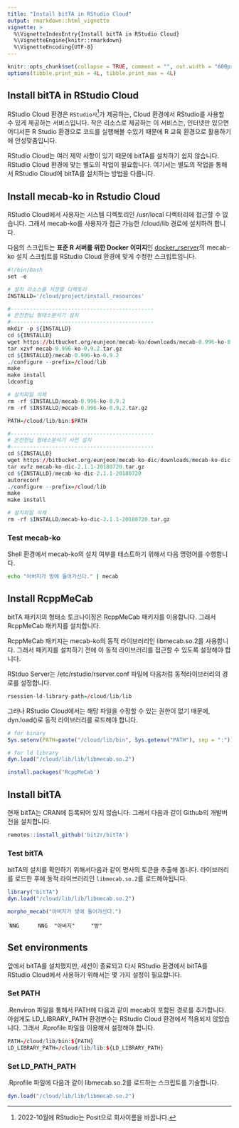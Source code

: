 ```yaml
---
title: "Install bitTA in RStudio Cloud"
output: rmarkdown::html_vignette
vignette: >
  %\VignetteIndexEntry{Install bitTA in RStudio Cloud}
  %\VignetteEngine{knitr::rmarkdown}
  %\VignetteEncoding{UTF-8}
---
```


```r
knitr::opts_chunk$set(collapse = TRUE, comment = "", out.width = "600px", dpi = 70)
options(tibble.print_min = 4L, tibble.print_max = 4L)
```

## Install bitTA in RStudio Cloud

RStudio Cloud 환경은 `RStudio사`[^posit]가 제공하는, Cloud 환경에서 RStudio를 사용할 수 있게 제공하는 서비스입니다. 작은 리소스로 제공하는 이 서비스는, 인터넷만 있으면 어디서든 R Studio 환경으로 코드를 실행해볼 수있기 때문에 R 교육 환경으로 활용하기에 안성맞춤입니다.

RStudio Cloud는 여러 제약 사항이 있기 때문에 bitTA를 설치하기 쉽지 않습니다. RStudio Cloud 환경에 맞는 별도의 작업이 필요합니다. 여기서는 별도의 작업을 통해서 RStudio Cloud에 bitTA를 설치하는 방법을 다룹니다.

[^posit]:  2022-10월에 RStudio는 Posit으로 회사이름을 바꿉니다.

## Install mecab-ko in Rstudio Cloud

RStudio Cloud에서 사용자는 시스템 디렉토리인 /usr/local 디렉터리에 접근할 수 없습니다. 그래서 mecab-ko를 사용자가 접근 가능한 /cloud/lib 경로에 설치하려 합니다.

다음의 스크립트는 **표준 R 서버를 위한 Docker 이미지**인 [docker_rserver](https://github.com/choonghyunryu/docker_rserver){target=_blank}의 mecab-ko 설치 스크립트를 RStudio Cloud 환경에 맞게 수정한 스크립트입니다. 

```r
#!/bin/bash
set -e

# 설치 리소스를 저장할 디렉토리 
INSTALLD='/cloud/project/install_resources' 

#---------------------------------------------
# 은전한닙 형태소분석기 설치
#---------------------------------------------
mkdir -p ${INSTALLD}
cd ${INSTALLD}
wget https://bitbucket.org/eunjeon/mecab-ko/downloads/mecab-0.996-ko-0.9.2.tar.gz 
tar xzvf mecab-0.996-ko-0.9.2.tar.gz 
cd ${INSTALLD}/mecab-0.996-ko-0.9.2 
./configure --prefix=/cloud/lib
make 
make install 
ldconfig 

# 설치파일 삭제
rm -rf $INSTALLD/mecab-0.996-ko-0.9.2 
rm -rf $INSTALLD/mecab-0.996-ko-0.9.2.tar.gz

PATH=/cloud/lib/bin:$PATH

#---------------------------------------------
# 은전한닙 형태소분석기 사전 설치
#---------------------------------------------
cd ${INSTALLD}
wget https://bitbucket.org/eunjeon/mecab-ko-dic/downloads/mecab-ko-dic-2.1.1-20180720.tar.gz 
tar xvfz mecab-ko-dic-2.1.1-20180720.tar.gz 
cd ${INSTALLD}/mecab-ko-dic-2.1.1-20180720 
autoreconf 
./configure --prefix=/cloud/lib
make
make install

# 설치파일 삭제    
rm -rf $INSTALLD/mecab-ko-dic-2.1.1-20180720.tar.gz
```

### Test mecab-ko

Shell 환경에서 mecab-ko의 설치 여부를 테스트하기 위해서 다음 명령어를 수행합니다.

```bash
echo "아버지가 방에 들어가신다." | mecab
```

## Install RcppMeCab

bitTA 패키지의 형태소 토크나이징은 RcppMeCab 패키지를 이용합니다. 그래서 RcppMeCab 패키지를 설치합니다.

RcppMeCab 패키지는 mecab-ko의 동적 라이브러리인 libmecab.so.2를 사용합니다. 그래서 패키지를 설치하기 전에 이 동적 라이브러리를 접근할 수 있도록 설정해야 합니다.

RStduo Server는 /etc/rstudio/rserver.conf 파일에 다음처럼 동적라이브러리의 경로를 설정합니다.

```r
rsession-ld-library-path=/cloud/lib/lib
```

그러나 RStudio Cloud에서는 해당 파일을 수정할 수 있는 권한이 없기 때문에, dyn.load()로 동적 라이브러리를 로드해야 합니다.

```r
# for binary
Sys.setenv(PATH=paste("/cloud/lib/bin", Sys.getenv("PATH"), sep = ":"))

# for ld library
dyn.load("/cloud/lib/lib/libmecab.so.2")

install.packages('RcppMeCab')
```

## Install bitTA

현재 bitTA는 CRAN에 등록되어 있지 않습니다. 그래서 다음과 같이 Github의 개발버전을 설치합니다.

```r
remotes::install_github('bit2r/bitTA')
```

### Test bitTA

bitTA의 설치를 확인하기 위해서다음과 같이 명사의 토큰을 추출해 봅니다. 라이브러리를 로드한 후에 동적 라이브러리인 `libmecab.so.2`를 로드해야됩니다.

```r
library("bitTA")
dyn.load("/cloud/lib/lib/libmecab.so.2")

morpho_mecab("아버지가 방에 들어가신다.")
```

````
     NNG      NNG 
"아버지"     "방" 
```

## Set environments

앞에서 bitTA를 설치했지만, 세션이 종료되고 다시 RStudio 환경에서 bitTA를 RStudio Cloud에서 사용하기 위해서는 몇 가지 설정이 필요합니다. 

### Set PATH

.Renviron 파일을 통해서 PATH에 다음과 같이 mecab이 포함된 경로를 추가합니다. 아쉽게도 LD_LIBRARY_PATH 환경변수는 RStudio Cloud 환경에서 적용되지 않았습니다. 그래서 .Rprofile 파일을 이용해서 설정해야 합니다. 

```r
PATH=/cloud/lib/bin:${PATH}
LD_LIBRARY_PATH=/cloud/lib/lib:${LD_LIBRARY_PATH}
```

### Set LD_PATH_PATH

.Rprofile 파일에 다음과 같이 libmecab.so.2를 로드하는 스크립트를 기술합니다.

```r
dyn.load("/cloud/lib/lib/libmecab.so.2")
```

